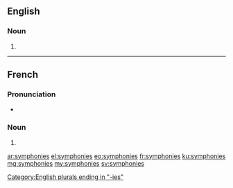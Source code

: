 ==English==

===Noun===
{{head|en|plural}}

# {{plural of|symphony|lang=en}}

[[Category:English plurals ending in "-ies"]]

----

==French==

===Pronunciation===
* {{IPA|/sɛ̃.fɔ.ni/|lang=fr}}

===Noun===
{{head|fr|plural}} {{f-p}}

# {{plural of|symphonie|lang=fr}}

[[ar:symphonies]]
[[el:symphonies]]
[[eo:symphonies]]
[[fr:symphonies]]
[[ku:symphonies]]
[[mg:symphonies]]
[[my:symphonies]]
[[sv:symphonies]]
